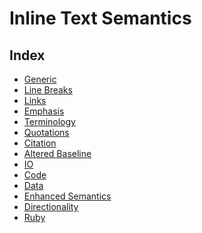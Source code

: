 
<Meta title="Elements/wip/Text/Inline/Index" />

# Inline Text Semantics

## Index

- [Generic](?path=/story/elements-wip-text-inline-generic--page)
- [Line Breaks](?path=/story/elements-wip-text-inline-line-breaks--page)
- [Links](?path=/story/elements-wip-text-inline-links--page)
- [Emphasis](?path=/story/elements-wip-text-inline-emphasis--page)
- [Terminology](?path=/story/elements-wip-text-inline-terminology--page)
- [Quotations](?path=/story/elements-wip-text-inline-quotations--page)
- [Citation](?path=/story/elements-wip-text-inline-citation--page)
- [Altered Baseline](?path=/story/elements-wip-text-inline-altered-baseline--page)
- [IO](?path=/story/elements-wip-text-inline-io--page)
- [Code](?path=/story/elements-wip-text-inline-code--page)
- [Data](?path=/story/elements-wip-text-inline-data--page)
- [Enhanced Semantics](?path=/story/elements-wip-text-inline-enhanced-semantics--page)
- [Directionality](?path=/story/elements-wip-text-inline-directionality--page)
- [Ruby](?path=/story/elements-wip-text-inline-ruby--page)
